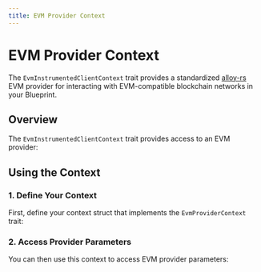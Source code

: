```yaml
---
title: EVM Provider Context
---
```



# EVM Provider Context

The `EvmInstrumentedClientContext` trait provides a standardized [alloy-rs](https://github.com/alloy-rs) EVM provider for interacting with EVM-compatible blockchain networks in your Blueprint.

## Overview

The `EvmInstrumentedClientContext` trait provides access to an EVM provider:

<GithubFileReaderDisplay
  url="https://github.com/tangle-network/blueprint/blob/main/crates/contexts/src/instrumented_evm_client.rs"
  fromLine={3}
  toLine={7}
  title="EvmInstrumentedClientContext Trait Definition"
/>

## Using the Context

### 1. Define Your Context

First, define your context struct that implements the `EvmProviderContext` trait:

<GithubFileReaderDisplay
  url="https://github.com/tangle-network/blueprint/blob/main/crates/macros/context-derive/tests/ui/basic.rs"
  fromLine={22}
  toLine={31}
  title="EVM Provider Context Definition"
/>

### 2. Access Provider Parameters

You can then use this context to access EVM provider parameters:

<GithubFileReaderDisplay
  url="https://github.com/tangle-network/blueprint/blob/main/crates/macros/context-derive/tests/ui/basic.rs"
  fromLine={45}
  toLine={45}
  title="Accessing EVM Provider Parameters"
/>
